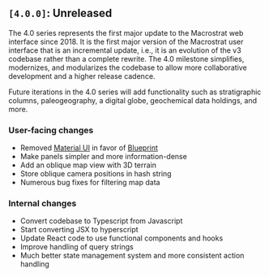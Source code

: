 ## `[4.0.0]`: Unreleased

The 4.0 series represents the first major update to the Macrostrat web interface
since 2018. It is the first major version of the Macrostrat user interface that
is an incremental update, i.e., it is an evolution of the v3 codebase rather
than a complete rewrite. The 4.0 milestone simplifies, modernizes, and
modularizes the codebase to allow more collaborative development and a higher
release cadence.

Future iterations in the 4.0 series will add functionality such as
stratigraphic columns, paleogeography, a digital globe, geochemical data
holdings, and more.

### User-facing changes

- Removed [Material UI](https://material-ui.com/) in favor of [Blueprint](https://blueprintjs.com/)
- Make panels simpler and more information-dense
- Add an oblique map view with 3D terrain
- Store oblique camera positions in hash string
- Numerous bug fixes for filtering map data

### Internal changes

- Convert codebase to Typescript from Javascript
- Start converting JSX to hyperscript
- Update React code to use functional components and hooks
- Improve handling of query strings
- Much better state management system and more consistent action handling
